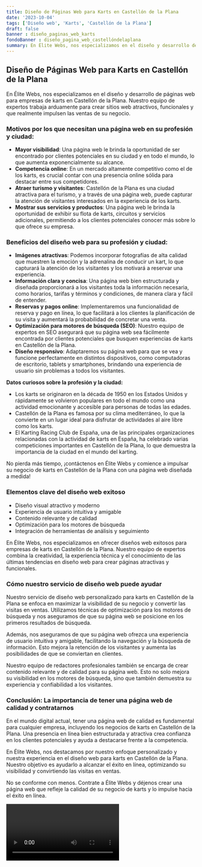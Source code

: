 ```yaml
---
title: Diseño de Páginas Web para Karts en Castellón de la Plana
date: '2023-10-04'
tags: ['Diseño web', 'Karts', 'Castellón de la Plana']
draft: false
banner : diseño_paginas_web_karts
fondoBanner : diseño_pagina_web_castellóndelaplana
summary: En Élite Webs, nos especializamos en el diseño y desarrollo de páginas web para empresas de karts en Castellón de la Plana. Nuestro equipo de expertos trabaja arduamente para crear sitios web atractivos, funcionales y que realmente impulsen las ventas de su negocio.
---
```


## Diseño de Páginas Web para Karts en Castellón de la Plana

En Élite Webs, nos especializamos en el diseño y desarrollo de páginas web para empresas de karts en Castellón de la Plana. Nuestro equipo de expertos trabaja arduamente para crear sitios web atractivos, funcionales y que realmente impulsen las ventas de su negocio.

### Motivos por los que necesitan una página web en su profesión y ciudad:

- **Mayor visibilidad**: Una página web le brinda la oportunidad de ser encontrado por clientes potenciales en su ciudad y en todo el mundo, lo que aumenta exponencialmente su alcance.
- **Competencia online**: En un mercado altamente competitivo como el de los karts, es crucial contar con una presencia online sólida para destacar entre sus competidores.
- **Atraer turismo y visitantes**: Castellón de la Plana es una ciudad atractiva para el turismo, y a través de una página web, puede capturar la atención de visitantes interesados en la experiencia de los karts.
- **Mostrar sus servicios y productos**: Una página web le brinda la oportunidad de exhibir su flota de karts, circuitos y servicios adicionales, permitiendo a los clientes potenciales conocer más sobre lo que ofrece su empresa.

### Beneficios del diseño web para su profesión y ciudad:

- **Imágenes atractivas**: Podemos incorporar fotografías de alta calidad que muestren la emoción y la adrenalina de conducir un kart, lo que capturará la atención de los visitantes y los motivará a reservar una experiencia.
- **Información clara y concisa**: Una página web bien estructurada y diseñada proporcionará a los visitantes toda la información necesaria, como horarios, tarifas y términos y condiciones, de manera clara y fácil de entender.
- **Reservas y pagos online**: Implementaremos una funcionalidad de reserva y pago en línea, lo que facilitará a los clientes la planificación de su visita y aumentará la probabilidad de concretar una venta.
- **Optimización para motores de búsqueda (SEO)**: Nuestro equipo de expertos en SEO asegurará que su página web sea fácilmente encontrada por clientes potenciales que busquen experiencias de karts en Castellón de la Plana.
- **Diseño responsivo**: Adaptaremos su página web para que se vea y funcione perfectamente en distintos dispositivos, como computadoras de escritorio, tablets y smartphones, brindando una experiencia de usuario sin problemas a todos los visitantes.

**Datos curiosos sobre la profesión y la ciudad:**

- Los karts se originaron en la década de 1950 en los Estados Unidos y rápidamente se volvieron populares en todo el mundo como una actividad emocionante y accesible para personas de todas las edades.
- Castellón de la Plana es famosa por su clima mediterráneo, lo que la convierte en un lugar ideal para disfrutar de actividades al aire libre como los karts.
- El Karting Racing Club de España, una de las principales organizaciones relacionadas con la actividad de karts en España, ha celebrado varias competiciones importantes en Castellón de la Plana, lo que demuestra la importancia de la ciudad en el mundo del karting.

No pierda más tiempo, ¡contáctenos en Élite Webs y comience a impulsar su negocio de karts en Castellón de la Plana con una página web diseñada a medida!

<GifSeo />

<Cta />

### Elementos clave del diseño web exitoso

- Diseño visual atractivo y moderno
- Experiencia de usuario intuitiva y amigable
- Contenido relevante y de calidad
- Optimización para los motores de búsqueda
- Integración de herramientas de análisis y seguimiento

En Élite Webs, nos especializamos en ofrecer diseños web exitosos para empresas de karts en Castellón de la Plana. Nuestro equipo de expertos combina la creatividad, la experiencia técnica y el conocimiento de las últimas tendencias en diseño web para crear páginas atractivas y funcionales.

### Cómo nuestro servicio de diseño web puede ayudar

Nuestro servicio de diseño web personalizado para karts en Castellón de la Plana se enfoca en maximizar la visibilidad de su negocio y convertir las visitas en ventas. Utilizamos técnicas de optimización para los motores de búsqueda y nos aseguramos de que su página web se posicione en los primeros resultados de búsqueda.

Además, nos aseguramos de que su página web ofrezca una experiencia de usuario intuitiva y amigable, facilitando la navegación y la búsqueda de información. Esto mejora la retención de los visitantes y aumenta las posibilidades de que se conviertan en clientes.

Nuestro equipo de redactores profesionales también se encarga de crear contenido relevante y de calidad para su página web. Esto no solo mejora su visibilidad en los motores de búsqueda, sino que también demuestra su experiencia y confiabilidad a los visitantes.

### Conclusión: La importancia de tener una página web de calidad y contratarnos

En el mundo digital actual, tener una página web de calidad es fundamental para cualquier empresa, incluyendo los negocios de karts en Castellón de la Plana. Una presencia en línea bien estructurada y atractiva crea confianza en los clientes potenciales y ayuda a destacarse frente a la competencia.

En Élite Webs, nos destacamos por nuestro enfoque personalizado y nuestra experiencia en el diseño web para karts en Castellón de la Plana. Nuestro objetivo es ayudarlo a alcanzar el éxito en línea, optimizando su visibilidad y convirtiendo las visitas en ventas.

No se conforme con menos. Contrate a Élite Webs y déjenos crear una página web que refleje la calidad de su negocio de karts y lo impulse hacia el éxito en línea.

<Video />

<CtaBot job='Karts' city='Castellón de la Plana'/>

<Gmaps query='Castellón de la Plana+españa+maps' />
